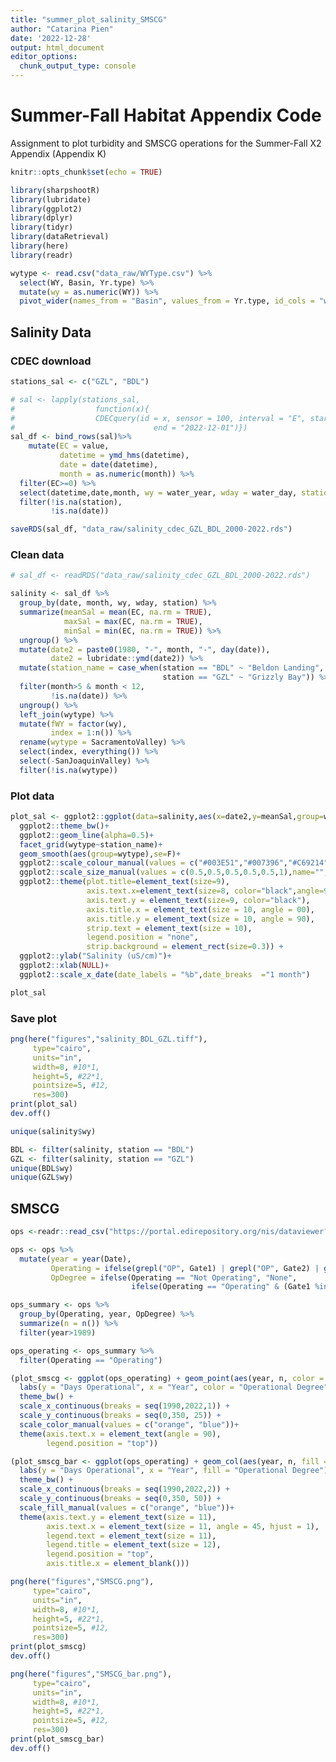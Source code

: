 ```yaml
---
title: "summer_plot_salinity_SMSCG"
author: "Catarina Pien"
date: '2022-12-28'
output: html_document
editor_options: 
  chunk_output_type: console
---
```


# Summer-Fall Habitat Appendix Code

Assignment to plot turbidity and SMSCG operations for the Summer-Fall X2 Appendix (Appendix K)

```r
knitr::opts_chunk$set(echo = TRUE)
```

```r
library(sharpshootR)
library(lubridate)
library(ggplot2)
library(dplyr)
library(tidyr)
library(dataRetrieval)
library(here)
library(readr)
```

```r
wytype <- read.csv("data_raw/WYType.csv") %>%
  select(WY, Basin, Yr.type) %>%
  mutate(wy = as.numeric(WY)) %>%
  pivot_wider(names_from = "Basin", values_from = Yr.type, id_cols = "wy")
```

## Salinity Data
### CDEC download

```r
stations_sal <- c("GZL", "BDL")

# sal <- lapply(stations_sal, 
#                  function(x){
#                  CDECquery(id = x, sensor = 100, interval = "E", start = "2000-01-01",
#                               end = "2022-12-01")})
sal_df <- bind_rows(sal)%>%
    mutate(EC = value,
           datetime = ymd_hms(datetime),
           date = date(datetime),
           month = as.numeric(month)) %>%
  filter(EC>=0) %>%
  select(datetime,date,month, wy = water_year, wday = water_day, station = station_id, EC) %>%
  filter(!is.na(station),
         !is.na(date))

saveRDS(sal_df, "data_raw/salinity_cdec_GZL_BDL_2000-2022.rds")
```

### Clean data
```r
# sal_df <- readRDS("data_raw/salinity_cdec_GZL_BDL_2000-2022.rds")

salinity <- sal_df %>%
  group_by(date, month, wy, wday, station) %>%
  summarize(meanSal = mean(EC, na.rm = TRUE),
            maxSal = max(EC, na.rm = TRUE),
            minSal = min(EC, na.rm = TRUE)) %>%
  ungroup() %>%
  mutate(date2 = paste0(1980, "-", month, "-", day(date)),
         date2 = lubridate::ymd(date2)) %>%
  mutate(station_name = case_when(station == "BDL" ~ "Beldon Landing",
                                  station == "GZL" ~ "Grizzly Bay")) %>%
  filter(month>5 & month < 12,
         !is.na(date)) %>%
  ungroup() %>%
  left_join(wytype) %>%
  mutate(fWY = factor(wy),
         index = 1:n()) %>%
  rename(wytype = SacramentoValley) %>%
  select(index, everything()) %>%
  select(-SanJoaquinValley) %>%
  filter(!is.na(wytype))
```

### Plot data
```r
plot_sal <- ggplot2::ggplot(data=salinity,aes(x=date2,y=meanSal,group=wy,color=wytype))+
  ggplot2::theme_bw()+
  ggplot2::geom_line(alpha=0.5)+
  facet_grid(wytype~station_name)+
  geom_smooth(aes(group=wytype),se=F)+
  ggplot2::scale_colour_manual(values = c("#003E51","#007396","#C69214","#FF671F","#9A3324")) +
  ggplot2::scale_size_manual(values = c(0.5,0.5,0.5,0.5,0.5,1),name="",labels=c(2017:2022)) +
  ggplot2::theme(plot.title=element_text(size=9), 
                 axis.text.x=element_text(size=8, color="black",angle=90), 
                 axis.text.y = element_text(size=9, color="black"), 
                 axis.title.x = element_text(size = 10, angle = 00), 
                 axis.title.y = element_text(size = 10, angle = 90),
                 strip.text = element_text(size = 10),
                 legend.position = "none",
                 strip.background = element_rect(size=0.3)) + 
  ggplot2::ylab("Salinity (uS/cm)")+
  ggplot2::xlab(NULL)+
  ggplot2::scale_x_date(date_labels = "%b",date_breaks  ="1 month")

plot_sal
```

### Save plot
```r
png(here("figures","salinity_BDL_GZL.tiff"),
     type="cairo",
     units="in", 
     width=8, #10*1, 
     height=5, #22*1, 
     pointsize=5, #12, 
     res=300)
print(plot_sal)
dev.off()
```

```r
unique(salinity$wy)

BDL <- filter(salinity, station == "BDL") 
GZL <- filter(salinity, station == "GZL")
unique(BDL$wy)
unique(GZL$wy)
```

## SMSCG
```r
ops <-readr::read_csv("https://portal.edirepository.org/nis/dataviewer?packageid=edi.876.5&entityid=8585dd61b0a275f93492d36795cd8a53")
```

```r
ops <- ops %>%
  mutate(year = year(Date),
         Operating = ifelse(grepl("OP", Gate1) | grepl("OP", Gate2) | grepl( "OP", Gate3), "Operating", "Not Operating"),
         OpDegree = ifelse(Operating == "Not Operating", "None",
                           ifelse(Operating == "Operating" & (Gate1 %in% c("C", "O", "M-OP") |Gate2 %in% c("C", "O", "M-OP")|Gate3 %in% c("C", "O", "M-OP")), "Partial", "Full" )))
```

```r
ops_summary <- ops %>%
  group_by(Operating, year, OpDegree) %>%
  summarize(n = n()) %>%
  filter(year>1989)

ops_operating <- ops_summary %>%
  filter(Operating == "Operating")
```

```r
(plot_smscg <- ggplot(ops_operating) + geom_point(aes(year, n, color = OpDegree)) +
  labs(y = "Days Operational", x = "Year", color = "Operational Degree") +
  theme_bw() +
  scale_x_continuous(breaks = seq(1990,2022,1)) + 
  scale_y_continuous(breaks = seq(0,350, 25)) + 
  scale_color_manual(values = c("orange", "blue"))+
  theme(axis.text.x = element_text(angle = 90),
        legend.position = "top"))

(plot_smscg_bar <- ggplot(ops_operating) + geom_col(aes(year, n, fill = OpDegree), color = "black") +
  labs(y = "Days Operational", x = "Year", fill = "Operational Degree") +
  theme_bw() +
  scale_x_continuous(breaks = seq(1990,2022,2)) + 
  scale_y_continuous(breaks = seq(0,350, 50)) + 
  scale_fill_manual(values = c("orange", "blue"))+
  theme(axis.text.y = element_text(size = 11),
        axis.text.x = element_text(size = 11, angle = 45, hjust = 1),
        legend.text = element_text(size = 11),
        legend.title = element_text(size = 12),
        legend.position = "top",
        axis.title.x = element_blank()))
```

```r
png(here("figures","SMSCG.png"),
     type="cairo",
     units="in", 
     width=8, #10*1, 
     height=5, #22*1, 
     pointsize=5, #12, 
     res=300)
print(plot_smscg)
dev.off()
```

```r
png(here("figures","SMSCG_bar.png"),
     type="cairo",
     units="in", 
     width=8, #10*1, 
     height=5, #22*1, 
     pointsize=5, #12, 
     res=300)
print(plot_smscg_bar)
dev.off()
```

